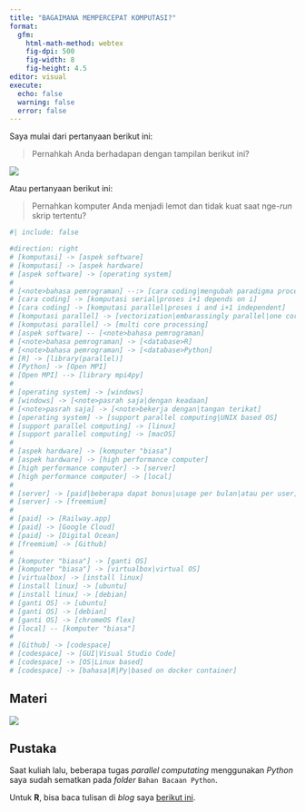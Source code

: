 ```yaml
---
title: "BAGAIMANA MEMPERCEPAT KOMPUTASI?"
format: 
  gfm:
    html-math-method: webtex
    fig-dpi: 500
    fig-width: 8
    fig-height: 4.5
editor: visual
execute:
  echo: false
  warning: false
  error: false
---
```



Saya mulai dari pertanyaan berikut ini:

> Pernahkah Anda berhadapan dengan tampilan berikut ini?

![](blue.png)

Atau pertanyaan berikut ini:

> Pernahkan komputer Anda menjadi lemot dan tidak kuat saat nge-_run_ skrip tertentu?

```r
#| include: false

#direction: right
# [komputasi] -> [aspek software]
# [komputasi] -> [aspek hardware]
# [aspek software] -> [operating system]
# 
# [<note>bahasa pemrograman] --:> [cara coding|mengubah paradigma processing]
# [cara coding] -> [komputasi serial|proses i+1 depends on i]
# [cara coding] -> [komputasi parallel|proses i and i+1 independent]
# [komputasi parallel] -> [vectorization|embarassingly parallel|one core only]
# [komputasi parallel] -> [multi core processing]
# [aspek software] -- [<note>bahasa pemrograman]
# [<note>bahasa pemrograman] -> [<database>R]
# [<note>bahasa pemrograman] -> [<database>Python]
# [R] -> [library(parallel)]
# [Python] -> [Open MPI]
# [Open MPI] --> [library mpi4py]
# 
# [operating system] -> [windows]
# [windows] -> [<note>pasrah saja|dengan keadaan]
# [<note>pasrah saja] -> [<note>bekerja dengan|tangan terikat]
# [operating system] -> [support parallel computing|UNIX based OS]
# [support parallel computing] -> [linux]
# [support parallel computing] -> [macOS]
# 
# [aspek hardware] -> [komputer "biasa"]
# [aspek hardware] -> [high performance computer]
# [high performance computer] -> [server]
# [high performance computer] -> [local]
# 
# [server] -> [paid|beberapa dapat bonus|usage per bulan|atau per user]
# [server] -> [freemium]
# 
# [paid] -> [Railway.app]
# [paid] -> [Google Cloud]
# [paid] -> [Digital Ocean]
# [freemium] -> [Github]
# 
# [komputer "biasa"] -> [ganti OS]
# [komputer "biasa"] -> [virtualbox|virtual OS]
# [virtualbox] -> [install linux]
# [install linux] -> [ubuntu]
# [install linux] -> [debian]
# [ganti OS] -> [ubuntu]
# [ganti OS] -> [debian]
# [ganti OS] -> [chromeOS flex]
# [local] -- [komputer "biasa"]
# 
# [Github] -> [codespace]
# [codespace] -> [GUI|Visual Studio Code]
# [codespace] -> [OS|Linux based]
# [codespace] -> [bahasa|R|Py|based on docker container]

```

## Materi

![](nomnoml.png)

## Pustaka

Saat kuliah lalu, beberapa tugas _parallel computating_ menggunakan _Python_ saya sudah sematkan pada _folder_ `Bahan Bacaan Python`.

Untuk __R__, bisa baca tulisan di _blog_ saya [berikut ini](https://ikanx101.com/blog/serial-parallel/).